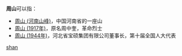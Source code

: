 '''周山'''可以指：
* [[周山_(河南山峰)|周山 (河南山峰)]]，中国河南省的一座山
* [[周山_(1917年)|周山 (1917年)]]，原名周中奎，革命烈士
* [[周山_(1944年)|周山 (1944年)]]，河北省宝硕集团有限公司董事长，第十届全国人大代表

{{disambig}}

[[Category:二字周姓人名消歧义|shan]]